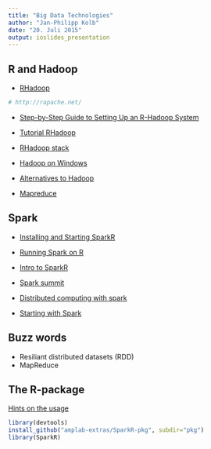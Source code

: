 ```yaml
---
title: "Big Data Technologies"
author: "Jan-Philipp Kolb"
date: "20. Juli 2015"
output: ioslides_presentation
---
```


## R and Hadoop

- [RHadoop](https://github.com/RevolutionAnalytics/RHadoop/wiki)

```r
# http://rapache.net/
```

- [Step-by-Step Guide to Setting Up an R-Hadoop System](http://www.rdatamining.com/big-data/r-hadoop-setup-guide)

- [Tutorial RHadoop](http://hortonworks.com/hadoop-tutorial/using-rhadoop-to-predict-visitors-amount/)

- [RHadoop stack](http://www.r-bloggers.com/become-an-effective-data-hacker-with-the-r-hadoop-stack/)

- [Hadoop on Windows](https://wiki.apache.org/hadoop/Hadoop2OnWindows)

- [Alternatives to Hadoop](http://siliconangle.com/blog/2011/11/03/3-alternatives-to-apache-hadoop/)

- [Mapreduce](http://blog.revolutionanalytics.com/2011/09/mapreduce-hadoop-r.html)

## Spark

- [Installing and Starting SparkR ](http://blog.danielemaasit.com/2015/07/26/installing-and-starting-sparkr-locally-on-windows-8-1-and-rstudio/)

- [Running Spark on R](http://www.infoq.com/news/2014/02/sparkr-announcement)

- [Intro to SparkR](http://de.slideshare.net/KienDang5/introduction-to-sparkr)

- [Spark summit](https://www.youtube.com/watch?v=mHF3UPqLOL8)

- [Distributed computing with spark](https://www.youtube.com/watch?list=PL87GtQd0bfJzt1mZZQSj7NCRLeFdh_How&t=86&v=-TiMNoj7Rrs)

- [Starting with Spark](http://strataconf.com/big-data-conference-ca-2015/public/content/apache-spark)

## Buzz words 

- Resiliant distributed datasets (RDD)
- MapReduce


## The R-package

[Hints on the usage](http://amplab-extras.github.io/SparkR-pkg/)

```r
library(devtools)
install_github("amplab-extras/SparkR-pkg", subdir="pkg")
library(SparkR)
```

